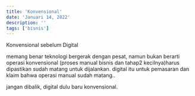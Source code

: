 ```yaml
---
title: 'Konvensional'
date: 'Januari 14, 2022'
description: ''
tags: ['bisnis']
---
```



Konvensional sebelum Digital

memang benar teknologi bergerak dengan pesat, namun bukan berarti operasi konvensional (proses manual bisnis dan tahap2 kecilnya)harus dipastikan sudah matang untuk dijalankan. digital itu untuk pemasaran dan klaim bahwa operasi manual sudah matang..

jangan dibalik, digital dulu baru konvensional.